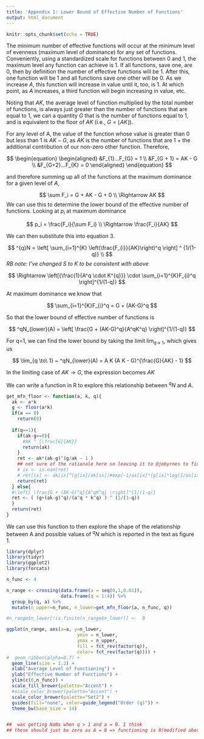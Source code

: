 ```yaml
---
title: 'Appendix 1: Lower Bound of Effective Number of Functions'
output: html_document
---
```


```r
knitr::opts_chunk$set(echo = TRUE)
```

The minimum number of effective functions will occur at the minimum level of evenness (maximum level of dominance) for any set of functions. Conveniently, using a standardized scale for functions between 0 and 1, the maximum level any function can achieve is 1. If all functions, save one, are 0, then by definition the number of effective functions will be 1. After this, one function will be 1 and all functions save one other will be 0. As we increase $A$, this function will increase in value until it, too, is 1. At which point, as $A$ increases, a third function will begin increasing in value, etc.

Noting that $AK$, the average level of function multiplied by the total number of functions, is always just greater than the number of functions that are equal to 1, we can a quantity $G$ that is the number of functions equal to 1, and is equivalent to the floor of $AK$ (i.e., $G  = \lfloor AK \rfloor$).

For any level of A, the value of the function whose value is greater than 0 but less than 1 is $AK - G$, as $AK$ is the number of functions that are 1 + the additional contribution of our non-zero other function. Therefore,

$$
\begin{equation}
\begin{aligned} 
&F_{1}...F_{G} = 1 \\
&F_{G + 1} = AK - G \\
&F_{G+2}...F_{K} = 0
\end{aligned} 
\end{equation}
$$

and therefore summing up all of the functions at the maximum dominance for a given level of $A$,

$$
\sum F_i = G + AK - G + 0  \\
\Rightarrow AK 
$$
We can use this to determine the lower bound of the effective number of functions. Looking at $p_i$ at maximum dominance


$$
p_i = \frac{F_i}{\sum F_i} \\
\Rightarrow \frac{F_i}{AK} 
$$

We can then substitute this into equation 3.

$$
^{q}N = \left[ \sum_{i=1}^{K} \left(\frac{F_{i}}{AK}\right)^q \right] ^ {1/(1-q)} \\
$$
*RB note: I've changed S to K to be consistent with above*

$$
\Rightarrow \left[{\frac{1}{A^q \cdot K^{q}}} \cdot \sum_{i=1}^{K}F_{i}^q \right]^{1/(1-q)}
$$

At maximum dominance we know that 

$$
\sum_{i=1}^{K}F_{i}^q  = G + (AK-G)^q
$$

So that the lower bound of effective number of functions is

$$
^qN_{lower}(A) = \left[ \frac{G + (AK-G)^q}{A^qK^q} \right]^{1/(1-q)}
$$

For q=1, we can find the lower bound by taking the limit $\lim_{q \to\ 1}$, which gives us

$$
\lim_{q \to\ 1} ~ ^qN_{lower}(A) =  A K (A K - G)^{\frac{G}{AK} - 1}
$$

<!-- I am not sure we need this section, perhaps just delete?-->

<!-- Alternatively, we can re-arranging the limit by substituting in for $p_i$. -->

<!-- $$ -->

<!-- \begin{equation} -->
<!-- \begin{aligned} -->
<!-- &^{1}N_{lower} = \exp\left(-\sum p_i \;\log\; p_i \right) \\ -->
<!-- &\Rightarrow \exp\left(-\sum \frac{F_i}{AK} \;\log\; \frac{F_i}{AK} \right)\\ -->
<!-- &\Rightarrow \exp\left(-\frac{1}{AK}  \sum (F_i \; \log \; F_i \; - F_i\; \log \; AK) \right) \\ -->
<!-- \end{aligned} -->
<!-- \end{equation} -->
<!-- $$ -->
<!-- Taking 0 log 0 = 0 and noting that log 1 = 0, we can use our previous exploration of the three possible values for $F_i$ at maximum dominance ($AK - G$) and plug those in to the above equation to get -->

<!-- $$ -->
<!-- \begin{equation} -->

<!-- \begin{aligned} -->
<!-- &^{1}N_{lower} =  \exp\left(-\frac{1}{AK}  \Bigl[ (AK-G)\;\log(AK-G) - G \; \log AK - (AK-G) \;\log\; AK \Bigr] \right)\\ -->
<!-- &\Rightarrow  \exp\left(\frac{G}{AK}\;\log AK + \frac{AK-G}{AK}\;\log AK - \frac{AK-G}{AK}\; \log(AK-G) \right) \\ -->
<!-- &\Rightarrow A K (A K - G)^{\frac{G}{AK} - 1} -->
<!-- \end{aligned} -->
<!-- \end{equation} -->
<!-- $$ -->


In the limiting case of $AK \to G$, the expression becomes $AK$

We can write a function in R to explore this relationship between $^qN$ and $A$.

```r
get_mfn_floor <- function(a, k, q){
  ak <- a*k
  g <- floor(a*k)
  if(a == 0)
    return(0)
  
  if(q==1){
    if(ak-g==0){
      #AK ^ {\frac{G}{AK}}
      return(ak)
    }
    ret <- ak*(ak-g)^(g/ak - 1 )
    ## not sure of the rationale here so leaving it to @jebyrnes to fix
    # ix <- is.nan(ret) 
    # ret[ix] <- ak[ix]^(g[ix]/ak[ix])#exp(-1/as[ix]*(g[ix]*log(1/as[ix])))
    return(ret)
  } else{
  #\left[ \frac{G + (AK-G)^q}{A^qK^q} \right]^{1/(1-q)}
  ret <- ( (g+(ak-g)^q)/(a^q * k^q) ) ^ (1/(1-q))
  }
  return(ret)
}
```


We can use this function to then explore the shape of the relationship between A and possible values of $^qN$ which is reported in the text as figure 1.



```r

library(dplyr)
library(tidyr)
library(ggplot2)
library(forcats)

n_func <- 4

n_range <- crossing(data.frame(a = seq(0,1,0.01)), 
                    data.frame(q = 1:4)) %>%
  group_by(q, a) %>%
  mutate(n_upper=n_func, n_lower=get_mfn_floor(a, n_func, q))

#n_range$n_lower[!is.finite(n_range$n_lower)] <-  0

ggplot(n_range, aes(x=a, y=n_lower, 
                          ymin = n_lower,
                          ymax = n_upper,
                          fill = fct_rev(factor(q)),
                          color= fct_rev(factor(q)))) +
#  geom_ribbon(alpha=0.7) +
  geom_line(size = 1.2) +
  xlab("Average Level of Functioning") +
  ylab("Effective Number of Functions") +
  ylim(c(0,n_func)) +
  scale_fill_brewer(palette="Accent") +
  #scale_color_brewer(palette="Accent") +
  scale_color_brewer(palette="Set2") +
  guides(fill="none", color=guide_legend("Order (q)")) +
  theme_bw(base_size = 14)


##  was getting NaNs when q > 1 and a = 0. I think 
## these should just be zero as A = 0 => functioning is 0(modified above)
```

